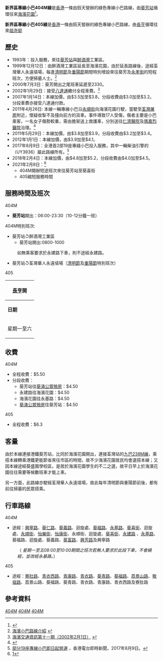 {{公共汽車路線資訊
|路線名稱= 新界區專線小巴404M線
|代表圖像=JF7140@404M (41156719781).jpg
|圖像尺寸=
|經營者=鈺天
|路線用車=[[豐田Coaster|豐田Coaster]]柴油小巴
|路綫資訊=
|起點站= [[葵芳站|葵芳站]]
|途經地點= [[葵福路|葵福路]]、[[醉酒灣|醉酒灣]]工業區、荃灣華人永遠墳場
|去程途經地點=
|回程途經地點=
|終點站=[[海濱花園_(住宅)|海濱花園]]
|路線性質=循環線
|全程行駛里程=4公里
|單程行駛里程=
|全程行車時間=
|單程行車時間=
|服務時間=06:00-23:30
|班次頻率= 10-12分
|全程收費= $5.2
|分段收費站點=
|去程分段收費站點=永建路往海濱花園：$4.5
|回程分段收費站點=藍巴勒海峽貨物裝卸區往葵芳站：$4.5
|服務時間以外替代路線= 
|主要競爭交通=[[九龍巴士38A線|九龍巴士38A線]]<br>[[九龍巴士238M線|九龍巴士238M線]] (接駁[[荃灣綫|荃灣綫]])
|備註=
|走線圖=NTMinibus404M RtMap.png
}}
{{公共汽車路線資訊
|路線名稱= 新界區專線小巴405線
|代表圖像=NTMinibus405 NM0673.jpg
|圖像尺寸=
|經營者=鈺天
|路線用車=[[豐田Coaster|豐田Coaster]]柴油小巴
|路綫資訊=
|起點站= [[長亨邨|長亨]]
|途經地點= [[荔景站|荔景站]]
|去程途經地點=
|回程途經地點=
|終點站=[[祖尧邨|祖尧邨]]
|路線性質=循環線
|全程行駛里程=13.2公里
|單程行駛里程=
|全程行車時間=
|單程行車時間=
|服務時間=06:00-08:00,15:00-17:00
|班次頻率= 15-20分
|全程收費= $6.3
|分段收費站點=
|去程分段收費站點=
|回程分段收費站點=
|服務時間以外替代路線= 
|主要競爭交通=
|備註=
|走線圖=
}}

'''新界區專線小巴404M線'''是[[香港|香港]]一條由鈺天營辦的綠色專線小巴路線，由[[葵芳站|葵芳站]]循環往來[[海濱花園_(住宅)|海濱花園]]<ref>{{Cite web |url=http://hketransport.td.gov.hk/ris_page/get_gmb_detail.php?route_id=2362&lang=TC |title=運輸署- 新界區專線小巴路線第404M號 |access-date=2016-12-16 |archive-date=2017-08-09 |archive-url=https://web.archive.org/web/20170809165818/http://hketransport.td.gov.hk/ris_page/get_gmb_detail.php?route_id=2362&lang=TC |dead-url=no }}</ref>。

'''新界區專線小巴405線'''是[[香港|香港]]一條由鈺天營辦的綠色專線小巴路線，由[[長亨邨|長亨]]循環往來[[祖尧邨|祖尧邨]]

==歷史==
*1993年：投入服務，來往[[葵芳站|葵芳站]]與[[醉酒灣|醉酒灣]]工業區。
*1999年12月12日：由醉酒灣工業區延長至海濱花園，由於延長路線後，途經荃灣華人永遠墳場，每逢[[清明節|清明節]]及[[重陽節|重陽節]]期間特別增設來往葵芳及[[永孝街|永孝街]]的短程班次，方便掃墓人士。<ref>[http://home.netvigator.com/~busstop/238X/rg/routediscript/m404c.html 海濱小巴路線介紹] {{webarchive|url=https://web.archive.org/web/20100402173940/http://home.netvigator.com/~busstop/238X/rg/routediscript/m404c.html |date=2010-04-02 }}</ref>
*2000年7月3日：葵芳開出之尾班車延遲至2330。
*2002年1月29日：接受[[八達通|八達通]]繳付全程車費。<ref>[http://home.netvigator.com/~busstop/238X/rg/news/news20020201.htm 海濱交通資訊第十一期（2002年2月1日）] {{webarchive|url=https://web.archive.org/web/20071026153928/http://home.netvigator.com/~busstop/238X/rg/news/news20020201.htm |date=2007年10月26日 }}</ref>
*2007年1月14日：本線加價，由$3.5加至$3.8，分段收費由$3.0加至$3.2。分段車費亦接受八達通付款。
*2011年4月26日: 本線一輛專線小巴沿[[永順街|永順街]]向海濱花園行駛，當駛至[[荃灣屠房|荃灣屠房]]附近，懷疑收掣不及撞向前方的貨車。事件導致17人受傷，傷者主要是小巴乘客，一名女子傷勢較重，需由擔架送上救護車，分別送往[[仁濟醫院_(香港)|仁濟醫院]]及[[瑪嘉烈醫院|瑪嘉烈醫院]]治理。<ref>{{cite web|language=zh-hk|url=http://www.881903.com/Page/ZH-TW/newsdetail.aspx?ItemId=356975&csid=261_341|title=小巴在荃灣屠場附近同貨車相撞17傷|publisher=商業電台|date=2011-04-26|access-date=2012-04-18|archive-date=2019-12-02|archive-url=https://web.archive.org/web/20191202064536/https://www.881903.com/Page/ZH-TW/newsdetail.aspx?ItemId=356975&csid=261_341|dead-url=no}}</ref>
*2011年5月29日：本線加價，由$3.8加至$3.9，分段收費由$3.2加至$3.4。
*2012年1月1日：本線加價，由$3.9加至$4.1。
*2017年8月9日：全港首2部19座專綫小巴投入服務，其中一輛柴油引擎的（UY3936）屬此路線所有。<ref>[http://news.rthk.hk/rthk/ch/component/k2/1347268-20170809.htm 部分19座專線小巴即日起營運] {{Wayback|url=http://news.rthk.hk/rthk/ch/component/k2/1347268-20170809.htm |date=20180917105103 }}，香港電台即時新聞，2017年8月9日。</ref>
*2018年2月4日：本線加價，由$4.8加至$5.2，分段收費由$4.0加至$4.5。
*2021年2月8日：<ref>[https://www.districtcouncils.gov.hk/kwt/doc/2020_2023/tc/committee_meetings_doc/TTC/20423/5_2021.pdf]</ref>
**404M開辦短途班次來往葵芳站至葵喜街
**405縮短服務時間

==服務時間及班次==
;404M
*'''葵芳站'''開出：06:00-23:30（10-12分鐘一班）

;404M特別班次:
*葵芳站↺醉酒灣工業區
**葵芳站開出:0800-1000
:如無乘客要求於永建路下車，則不途經永建路。
*葵芳站↺荃灣華人永遠墳場（[[清明節|清明節]]及[[重陽節|重陽節]]特別班次）

;405
{|class="wikitable" style="text-align: center"
!colspan=3|[[長亨邨|長亨]]開
|-
!'''日期'''!!'''服務時間'''!!'''班次（分鐘）'''
|-
|rowspan=4|星期一至六||06:00-07:00||20
|-
|07:00-08:00||15
|-
|colspan=2|08:00-15:00不設服務
|-
|15:00-17:00||20
|}

==收費==
;404M
*全程收費：$5.50
*分段收費：
**葵芳站往[[葵涌公眾殮房|葵涌公眾殮房]]：$4.50
**永建路往海濱花園：$4.50
**海濱花園往永基路：$4.50
**[[葵涌公眾殮房|葵涌公眾殮房]]往葵芳站：$4.50
;405
*全程收費：$6.3

==客量==
由於本線連接港鐵葵芳站，比同於海濱花園開出，連接荃灣站的[[九龍巴士238M線|九巴238M線]]，乘搭本線轉乘港鐵更能節省來往市區的時間，故不少海濱花園居民均會選搭本線；又因本線途經葵盛圍學校區，是居於海濱花園學生的不二之選，故平日早上於海濱花園往往需要等候數班車才能上車。

另一方面，此路線亦駛經荃灣華人永遠墳場，故此每年清明節與重陽節前後，都有前往掃墓的民眾搭乘。

==行車路線==
;404M
*途經：[[興寧路|興寧路]]、[[葵仁路|葵仁路]]、[[葵義路|葵義路]]、迴旋處、[[葵福路|葵福路]]、[[永基路|永基路]]、[[葵喜街|葵喜街]]、迴旋處、[[永順街|永順街]]、[[怡樂街_(荃灣)|怡樂街]]、[[怡康街|怡康街]]、永順街、迴旋處、[[葵喜街|葵喜街]]、[[永建路|永建路]] {{green|@}}、[[永基路|永基路]]、葵福路、迴旋處、葵義路、[[葵富路|葵富路]]、[[興芳路|興芳路]]及興寧路
:（{{green|@}} ''星期一至五08:00至10:00期間之班次若無人要求於此段下車，不會繞經，並改經永基路。''）

;405
*途經：[[寮肚路|寮肚路]]、[[青衣西路|青衣西路]]、[[青康路|青康路]]、[[青衣路|青衣路]]、[[葵青路|葵青路]]、[[葵福路|葵福路]]、[[荔景山路|荔景山路]]、[[敬祖路|敬祖路]]、荔景山路、葵福路、葵青路、青衣路、青康路、青衣西路及寮肚路

==參考資料==
{{reflist}}

{{荃灣區小巴路線列表}}
{{葵青區小巴路線列表}}

[[Category:新界區小巴路線|404M]]
[[Category:荃灣區小巴路線|404M]]
[[Category:葵青區小巴路線|404M]]
